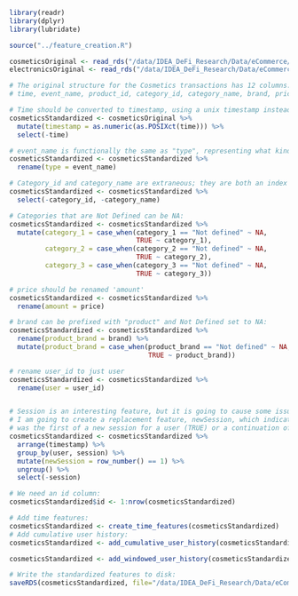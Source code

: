 ```r
library(readr)
library(dplyr)
library(lubridate)

source("../feature_creation.R")

cosmeticsOriginal <- read_rds("/data/IDEA_DeFi_Research/Data/eCommerce/Cosmetics/transactionsOriginal.rds")
electronicsOriginal <- read_rds("/data/IDEA_DeFi_Research/Data/eCommerce/Electronics/transactionsOriginal.rds")
```

```r
# The original structure for the Cosmetics transactions has 12 columns:
# time, event_name, product_id, category_id, category_name, brand, price, user_id, session, category_1, category_2, category_3

# Time should be converted to timestamp, using a unix timestamp instead of a date/time
cosmeticsStandardized <- cosmeticsOriginal %>%
  mutate(timestamp = as.numeric(as.POSIXct(time))) %>%
  select(-time)

# event_name is functionally the same as "type", representing what kind of transaction was made:
cosmeticsStandardized <- cosmeticsStandardized %>%
  rename(type = event_name)

# Category_id and category_name are extraneous; they are both an index for the categories, but category_1, category_2, and category_3 provide the same information in a split form:
cosmeticsStandardized <- cosmeticsStandardized %>%
  select(-category_id, -category_name)

# Categories that are Not Defined can be NA:
cosmeticsStandardized <- cosmeticsStandardized %>%
  mutate(category_1 = case_when(category_1 == "Not defined" ~ NA,
                                TRUE ~ category_1),
         category_2 = case_when(category_2 == "Not defined" ~ NA,
                                TRUE ~ category_2),
         category_3 = case_when(category_3 == "Not defined" ~ NA,
                                TRUE ~ category_3))

# price should be renamed 'amount'
cosmeticsStandardized <- cosmeticsStandardized %>%
  rename(amount = price)

# brand can be prefixed with "product" and Not Defined set to NA:
cosmeticsStandardized <- cosmeticsStandardized %>%
  rename(product_brand = brand) %>%
  mutate(product_brand = case_when(product_brand == "Not defined" ~ NA,
                                   TRUE ~ product_brand))

# rename user_id to just user
cosmeticsStandardized <- cosmeticsStandardized %>%
  rename(user = user_id)


# Session is an interesting feature, but it is going to cause some issues when it comes to creating a meaningful vocab.
# I am going to create a replacement feature, newSession, which indicates whether each transaction
# was the first of a new session for a user (TRUE) or a continuation of a prior session (FALSE)
cosmeticsStandardized <- cosmeticsStandardized %>%
  arrange(timestamp) %>%
  group_by(user, session) %>%
  mutate(newSession = row_number() == 1) %>%
  ungroup() %>%
  select(-session)

# We need an id column:
cosmeticsStandardized$id <- 1:nrow(cosmeticsStandardized)

```

```r
# Add time features:
cosmeticsStandardized <- create_time_features(cosmeticsStandardized)
# Add cumulative user history:
cosmeticsStandardized <- add_cumulative_user_history(cosmeticsStandardized, skip_amount_types = c(), amount_cols = c("amount"))
```
```r
cosmeticsStandardized <- add_windowed_user_history(cosmeticsStandardized)
```

```r
# Write the standardized features to disk:
saveRDS(cosmeticsStandardized, file="/data/IDEA_DeFi_Research/Data/eCommerce/Cosmetics/transactions_user_time.rds")
```